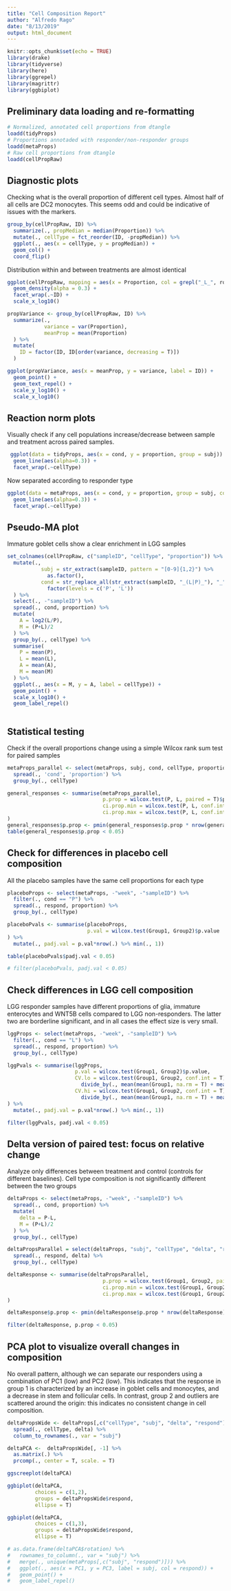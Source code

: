 ```yaml
---
title: "Cell Composition Report"
author: "Alfredo Rago"
date: "8/13/2019"
output: html_document
---
```


```r
knitr::opts_chunk$set(echo = TRUE)
library(drake)
library(tidyverse)
library(here)
library(ggrepel)
library(magrittr)
library(ggbiplot)
```

## Preliminary data loading and re-formatting


```r
# Normalized, annotated cell proportions from dtangle
loadd(tidyProps)
# Proportions annotaded with responder/non-responder groups
loadd(metaProps)
# Raw cell proportions from dtangle
loadd(cellPropRaw)

```

## Diagnostic plots

Checking what is the overall proportion of different cell types. Almost half of all cells are DC2 monocytes. This seems odd and could be indicative of issues with the markers.

```r
group_by(cellPropRaw, ID) %>%
  summarize(., propMedian = median(Proportion)) %>%
  mutate(., cellType = fct_reorder(ID, -propMedian)) %>%
  ggplot(., aes(x = cellType, y = propMedian)) + 
  geom_col() +
  coord_flip()
```

Distribution within and between treatments are almost identical

```r

ggplot(cellPropRaw, mapping = aes(x = Proportion, col = grepl("_L_", rowname))) +
  geom_density(alpha = 0.3) +
  facet_wrap(.~ID) +
  scale_x_log10()

```


```r
propVariance <- group_by(cellPropRaw, ID) %>%
  summarize(., 
            variance = var(Proportion),
            meanProp = mean(Proportion)
  ) %>%
  mutate(
    ID = factor(ID, ID[order(variance, decreasing = T)])
  )

ggplot(propVariance, aes(x = meanProp, y = variance, label = ID)) +
  geom_point() +
  geom_text_repel() +
  scale_y_log10() +
  scale_x_log10()
```

## Reaction norm plots

Visually check if any cell populations increase/decrease between sample and treatment across paired samples.

```r
 ggplot(data = tidyProps, aes(x = cond, y = proportion, group = subj)) +
  geom_line(aes(alpha=0.3)) +
  facet_wrap(.~cellType)
```

Now separated according to responder type

```r
ggplot(data = metaProps, aes(x = cond, y = proportion, group = subj, col = respond)) +
  geom_line(aes(alpha=0.3)) +
  facet_wrap(.~cellType)
```

## Pseudo-MA plot

Immature goblet cells show a clear enrichment in LGG samples

```r
set_colnames(cellPropRaw, c("sampleID", "cellType", "proportion")) %>%
  mutate(.,
           subj = str_extract(sampleID, pattern = "[0-9]{1,2}") %>%
             as.factor(),
           cond = str_replace_all(str_extract(sampleID, "_(L|P)_"), "_", "") %>%
             factor(levels = c('P', 'L'))
  ) %>%
  select(., -"sampleID") %>%
  spread(., cond, proportion) %>%
  mutate(
    A = log2(L/P),
    M = (P+L)/2
  ) %>%
  group_by(., cellType) %>%
  summarise(
    P = mean(P),
    L = mean(L),
    A = mean(A),
    M = mean(M)
  ) %>%
  ggplot(., aes(x = M, y = A, label = cellType)) + 
  geom_point() + 
  scale_x_log10() +
  geom_label_repel()
  
```

## Statistical testing

Check if the overall proportions change using a simple Wilcox rank sum test for paired samples

```r
metaProps_parallel <- select(metaProps, subj, cond, cellType, proportion) %>%
  spread(., 'cond', 'proportion') %>%
  group_by(., cellType)

general_responses <- summarise(metaProps_parallel, 
                               p.prop = wilcox.test(P, L, paired = T)$p.value,
                               ci.prop.min = wilcox.test(P, L, conf.int = T, paired = T)$conf.int[1],
                               ci.prop.max = wilcox.test(P, L, conf.int = T, paired = T)$conf.int[2]
)
general_responses$p.prop <- pmin(general_responses$p.prop * nrow(general_responses), 1)
table(general_responses$p.prop < 0.05)
```

## Check for differences in placebo cell composition

All the placebo samples have the same cell proportions for each type

```r
placeboProps <- select(metaProps, -"week", -"sampleID") %>%
  filter(., cond == "P") %>%
  spread(., respond, proportion) %>%
  group_by(., cellType)

placeboPvals <- summarise(placeboProps, 
                          p.val = wilcox.test(Group1, Group2)$p.value
) %>% 
  mutate(., padj.val = p.val*nrow(.) %>% min(., 1))

table(placeboPvals$padj.val < 0.05)

# filter(placeboPvals, padj.val < 0.05)
```

## Check differences in LGG cell composition

LGG responder samples have different proportions of glia, immature enterocytes and WNT5B cells compared to LGG non-responders.
The latter two are borderline significant, and in all cases the effect size is very small.

```r
lggProps <- select(metaProps, -"week", -"sampleID") %>%
  filter(., cond == "L") %>%
  spread(., respond, proportion) %>%
  group_by(., cellType)

lggPvals <- summarise(lggProps, 
                      p.val = wilcox.test(Group1, Group2)$p.value,
                      CV.lo = wilcox.test(Group1, Group2, conf.int = T)$conf.int[1] %>%
                        divide_by(., mean(mean(Group1, na.rm = T) + mean(Group2, na.rm = T))),
                      CV.hi = wilcox.test(Group1, Group2, conf.int = T)$conf.int[2] %>%
                        divide_by(., mean(mean(Group1, na.rm = T) + mean(Group2, na.rm = T)))
) %>% 
  mutate(., padj.val = p.val*nrow(.) %>% min(., 1))

filter(lggPvals, padj.val < 0.05)
```


## Delta version of paired test: focus on relative change

Analyze only differences between treatment and control (controls for different baselines).
Cell type composition is not significantly different between the two groups

```R
deltaProps <- select(metaProps, -"week", -"sampleID") %>%
  spread(., cond, proportion) %>%
  mutate(
    delta = P-L,
    M = (P+L)/2
  ) %>%
  group_by(., cellType)

deltaPropsParallel = select(deltaProps, "subj", "cellType", "delta", "respond") %>%
  spread(., respond, delta) %>%
  group_by(., cellType)

deltaResponse <- summarise(deltaPropsParallel, 
                               p.prop = wilcox.test(Group1, Group2, paired = F)$p.value,
                               ci.prop.min = wilcox.test(Group1, Group2, paired = F, conf.int = T)$conf.int[1],
                               ci.prop.max = wilcox.test(Group1, Group2, paired = F, conf.int = T)$conf.int[2]
)

deltaResponse$p.prop <- pmin(deltaResponse$p.prop * nrow(deltaResponse), 1)

filter(deltaResponse, p.prop < 0.05)
```


## PCA plot to visualize overall changes in composition

No overall pattern, although we can separate our responders using a combination of PC1 (low) and PC2 (low). This indicates that the response in group 1 is characterized by an increase in goblet cells and monocytes, and a decrease in stem and follicular cells.
In contrast, group 2 and outliers are scattered around the origin: this indicates no consistent change in cell composition.

```R
deltaPropsWide <- deltaProps[,c("cellType", "subj", "delta", "respond")] %>%
  spread(., cellType, delta) %>%
  column_to_rownames(., var = "subj")

deltaPCA <-  deltaPropsWide[, -1] %>%
  as.matrix(.) %>%
  prcomp(., center = T, scale. = T)

ggscreeplot(deltaPCA)

ggbiplot(deltaPCA, 
         choices = c(1,2),
         groups = deltaPropsWide$respond,
         ellipse = T)

ggbiplot(deltaPCA, 
         choices = c(1,3),
         groups = deltaPropsWide$respond,
         ellipse = T)

# as.data.frame(deltaPCA$rotation) %>%
#   rownames_to_column(., var = "subj") %>%
#   merge(., unique(metaProps[,c("subj", "respond")])) %>%
#   ggplot(., aes(x = PC1, y = PC3, label = subj, col = respond)) +
#   geom_point() + 
#   geom_label_repel()

```
